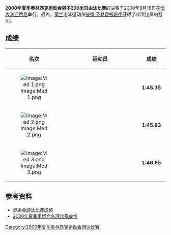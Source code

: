 {{2000年夏季奥林匹克运动会游泳比赛}}
'''2000年夏季奥林匹克运动会男子200米自由泳比赛'''的决赛于2000年9月18日在[[澳大利亚|澳大利亚]][[悉尼|悉尼]]举行。最终，[[荷兰|荷兰]]游泳运动员[[彼得·范登霍根班德|彼得·范登霍根班德]]获得了此项比赛的冠军。

==成绩==
{| bgcolor="#f7f8ff" cellpadding="3" cellspacing="0" border="1" style="font-size: 92%; border: gray solid 1,5px; border-collapse: collapse;"
|- bgcolor="#efefef"
! 名次
!align="center" style="width: 20em"|运动员
!align="center" style="width: 5em"|成绩
|-
|align="center"|[[Image:Med_1.png|Image:Med 1.png]]
|{{flagIOCathlete|[[彼得·范登·霍根班德|彼得·范登·霍根班德]]|NED|2000年夏季}}
|align="center"|'''1:45.35'''
|-
|align="center"|[[Image:Med_2.png|Image:Med 2.png]]
|{{flagIOCathlete|[[伊恩·索普|伊恩·索普]]|AUS|2000年夏季}}
|align="center"|'''1:45.83'''
|-
|align="center"|[[Image:Med_3.png|Image:Med 3.png]]
|{{flagIOCathlete|[[马西米利亚诺·罗索利诺|马西米利亚诺·罗索利诺]]|ITA|2000年夏季}}
|align="center"|'''1:46.65'''
|}

==参考资料==
* [http://www.usaswimming.org/USASWeb/_Rainbow/2000%20Olympics/6491324e-f89a-428d-a3a5-72190602d288/2000_olympics_200mback_men.html 奥运会游泳比赛成绩] {{Wayback|url=http://www.usaswimming.org/USASWeb/_Rainbow/2000%20Olympics/6491324e-f89a-428d-a3a5-72190602d288/2000_olympics_200mback_men.html |date=20070930185441 }}
* [https://web.archive.org/web/20100606071339/http://www.schoolsports.com.cn/info/info.asp?info_ID=2814 2000年夏季奥运会各项比赛成绩]
[[Category:2000年夏季奥林匹克运动会游泳比赛|Category:2000年夏季奥林匹克运动会游泳比赛]]